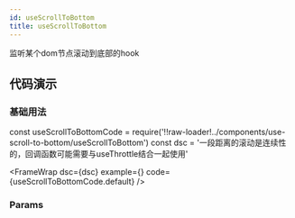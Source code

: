 ```yaml
---
id: useScrollToBottom
title: useScrollToBottom
---
```


监听某个dom节点滚动到底部的hook


## 代码演示
### 基础用法

const useScrollToBottomCode = require('!!raw-loader!../components/use-scroll-to-bottom/useScrollToBottom')
const dsc = '一段距离的滚动是连续性的，回调函数可能需要与useThrottle结合一起使用'

<FrameWrap dsc={dsc}
  example={<IuseScrollToBottom />}
  code={useScrollToBottomCode.default} />


### Params


<Table dataSource={paramsSource} columns={paramsColumns} pagination={false} />

